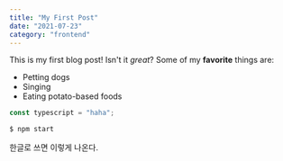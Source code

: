```yaml
---
title: "My First Post"
date: "2021-07-23"
category: "frontend"
---
```


This is my first blog post! Isn't it _great_?
Some of my **favorite** things are:

- Petting dogs
- Singing
- Eating potato-based foods

```ts
const typescript = "haha";
```

```bash
$ npm start
```

한글로 쓰면 이렇게 나온다.

